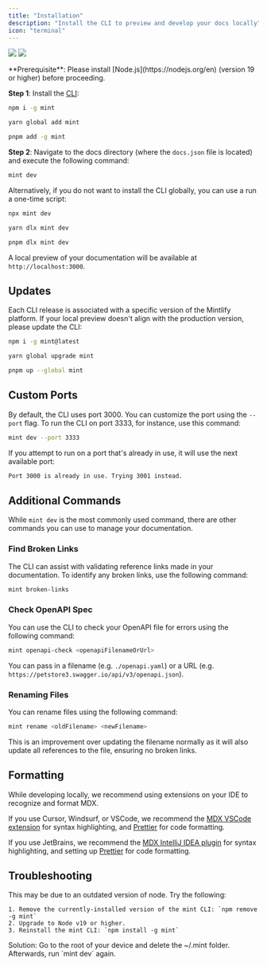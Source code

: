 ```yaml
---
title: "Installation"
description: "Install the CLI to preview and develop your docs locally"
icon: "terminal"
---
```


<img
  className="block dark:hidden my-0 pointer-events-none"
  src="/images/installation/local-development-light.png"
/>
<img
  className="hidden dark:block my-0 pointer-events-none"
  src="/images/installation/local-development-dark.png"
/>

<Info>
  **Prerequisite**: Please install [Node.js](https://nodejs.org/en) (version 19 or higher) before proceeding.
</Info>

**Step 1**: Install the [CLI](https://www.npmjs.com/package/mint):

<CodeGroup>

```bash npm
npm i -g mint
```


```bash yarn
yarn global add mint
```


```bash pnpm
pnpm add -g mint
```

</CodeGroup>

**Step 2**: Navigate to the docs directory (where the `docs.json` file is located) and execute the following command:

```bash
mint dev
```

Alternatively, if you do not want to install the CLI globally, you can use a run a one-time script:

<CodeGroup>

```bash npm
npx mint dev
```


```bash yarn
yarn dlx mint dev
```


```bash pnpm
pnpm dlx mint dev
```

</CodeGroup>

A local preview of your documentation will be available at `http://localhost:3000`.

## Updates

Each CLI release is associated with a specific version of the Mintlify platform. If your local preview doesn't align with the production version, please update the CLI:

<CodeGroup>

```bash npm
npm i -g mint@latest
```


```bash yarn
yarn global upgrade mint
```


```bash pnpm
pnpm up --global mint
```

</CodeGroup>

## Custom Ports

By default, the CLI uses port 3000. You can customize the port using the `--port` flag. To run the CLI on port 3333, for instance, use this command:

```bash
mint dev --port 3333
```

If you attempt to run on a port that's already in use, it will use the next available port:

```md
Port 3000 is already in use. Trying 3001 instead.
```

## Additional Commands

While `mint dev` is the most commonly used command, there are other commands you can use to manage your documentation.

### Find Broken Links

The CLI can assist with validating reference links made in your documentation. To identify any broken links, use the following command:

```bash
mint broken-links
```

### Check OpenAPI Spec

You can use the CLI to check your OpenAPI file for errors using the following command:

```bash
mint openapi-check <openapiFilenameOrUrl>
```

You can pass in a filename (e.g. `./openapi.yaml`) or a URL (e.g. `https://petstore3.swagger.io/api/v3/openapi.json`).

### Renaming Files

You can rename files using the following command:

```bash
mint rename <oldFilename> <newFilename>
```

This is an improvement over updating the filename normally as it will also update all references to the file, ensuring no broken links.

## Formatting

While developing locally, we recommend using extensions on your IDE to recognize and format MDX.

If you use Cursor, Windsurf, or VSCode, we recommend the [MDX VSCode extension](https://marketplace.visualstudio.com/items?itemName=unifiedjs.vscode-mdx) for syntax highlighting, and [Prettier](https://marketplace.visualstudio.com/items?itemName=esbenp.prettier-vscode) for code formatting.

If you use JetBrains, we recommend the [MDX IntelliJ IDEA plugin](https://plugins.jetbrains.com/plugin/14944-mdx) for syntax highlighting, and setting up [Prettier](https://prettier.io/docs/webstorm) for code formatting.

## Troubleshooting

<AccordionGroup>
  <Accordion title='Error: Could not load the "sharp" module using the darwin-arm64 runtime'>
    This may be due to an outdated version of node. Try the following:

    1. Remove the currently-installed version of the mint CLI: `npm remove -g mint`
    2. Upgrade to Node v19 or higher.
    3. Reinstall the mint CLI: `npm install -g mint`
  </Accordion>
  <Accordion title="Issue: Encountering an unknown error">
    Solution: Go to the root of your device and delete the ~/.mint folder. Afterwards, run `mint dev` again.
  </Accordion>
</AccordionGroup>